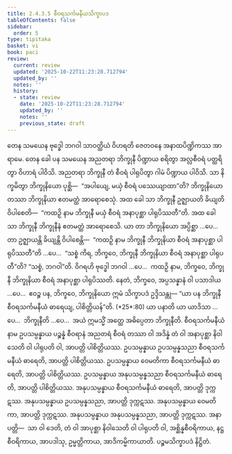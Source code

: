 ```yaml
---
title: 2.4.3.5 စီဝရသင်္ကမနီယသိက္ခာပဒ
tableOfContents: false
sidebar:
  order: 5
type: tipitaka
basket: vi
book: paci
review:
  current: review
  updated: '2025-10-22T11:23:28.712794'
  updated_by: ''
  notes: ''
  history:
  - state: review
    date: '2025-10-22T11:23:28.712794'
    updated_by: ''
    notes: ''
    previous_state: draft
---
```



<ReviewStatus review={frontmatter.review} showDetails={true} />

<HypothesisAnnotation frontmatter={frontmatter} />

<DynamicBreadcrumb />

<Division number="902" book="paci" e="ch" v="2" p="370">

<Paragraph number="2824" book="paci">
တေန သမယေန ဗုဒ္ဓေါ ဘဂဝါ သာဝတ္ထိယံ ဝိဟရတိ ဇေတဝနေ အနာထပိဏ္ဍိကဿ အာရာမေ. တေန ခေါ ပန သမယေန အညတရာ ဘိက္ခုနီ ပိဏ္ဍာယ စရိတွာ အလ္လစီဝရံ ပတ္ထရိတွာ ဝိဟာရံ ပါဝိသိ. အညတရာ ဘိက္ခုနီ တံ စီဝရံ ပါရုပိတွာ ဂါမံ ပိဏ္ဍာယ ပါဝိသိ. သာ နိက္ခမိတွာ ဘိက္ခုနိယော ပုစ္ဆိ—  “အပါယျေ, မယှံ စီဝရံ ပဿေယျာထာ”တိ? ဘိက္ခုနိယော တဿာ ဘိက္ခုနိယာ ဧတမတ္ထံ အာရောစေသုံ. အထ ခေါ သာ ဘိက္ခုနီ ဥဇ္ဈာယတိ ခိယျတိ ဝိပါစေတိ—  “ကထဉှိ နာမ ဘိက္ခုနီ မယှံ စီဝရံ အနာပုစ္ဆာ ပါရုပိဿတီ”တိ.
</Paragraph>

<Paragraph number="2825" book="paci">
အထ ခေါ သာ ဘိက္ခုနီ ဘိက္ခုနီနံ ဧတမတ္ထံ အာရောစေသိ. ယာ တာ ဘိက္ခုနိယော အပ္ပိစ္ဆာ …ပေ…  တာ ဥဇ္ဈာယန္တိ ခိယျန္တိ ဝိပါစေန္တိ—  “ကထဉှိ နာမ ဘိက္ခုနီ ဘိက္ခုနိယာ စီဝရံ အနာပုစ္ဆာ ပါရုပိဿတီ”တိ …ပေ…  “သစ္စံ ကိရ, ဘိက္ခဝေ, ဘိက္ခုနီ ဘိက္ခုနိယာ စီဝရံ အနာပုစ္ဆာ ပါရုပတီ”တိ? “သစ္စံ, ဘဂဝါ”တိ. ဝိဂရဟိ ဗုဒ္ဓေါ ဘဂဝါ …ပေ…  ကထဉှိ နာမ, ဘိက္ခဝေ, ဘိက္ခုနီ ဘိက္ခုနိယာ စီဝရံ အနာပုစ္ဆာ ပါရုပိဿတိ. နေတံ, ဘိက္ခဝေ, အပ္ပသန္နာနံ ဝါ ပသာဒါယ …ပေ…  ဧဝဉ္စ ပန, ဘိက္ခဝေ, ဘိက္ခုနိယော ဣမံ သိက္ခာပဒံ ဥဒ္ဒိသန္တု—
</Paragraph>

</Division>
<Division number="903" book="paci" e="ch" v="2" p="371">

<Paragraph number="2826" book="paci">
<Emphasis>“ယာ ပန ဘိက္ခုနီ စီဝရသင်္ကမနီယံ ဓာရေယျ, ပါစိတ္တိယန်”</Emphasis>တိ. (*25*:<Emphasis>80</Emphasis>)
</Paragraph>

</Division>
<Division number="904" book="paci" e="ch" v="2" p="371">

<Paragraph number="2827" book="paci">
<Emphasis>ယာ ပနာ</Emphasis>တိ ယာ ယာဒိသာ …ပေ…  <Emphasis>ဘိက္ခုနီ</Emphasis>တိ …ပေ…  အယံ ဣမသ္မိံ အတ္ထေ အဓိပ္ပေတာ ဘိက္ခုနီတိ.
</Paragraph>

<Paragraph number="2828" book="paci">
<Emphasis>စီဝရသင်္ကမနီယံ</Emphasis> နာမ ဥပသမ္ပန္နာယ ပဉ္စန္နံ စီဝရာနံ အညတရံ စီဝရံ တဿာ ဝါ အဒိန္နံ တံ ဝါ အနာပုစ္ဆာ နိဝါသေတိ ဝါ ပါရုပတိ ဝါ, အာပတ္တိ ပါစိတ္တိယဿ.
</Paragraph>

</Division>
<Division number="905" book="paci" e="ch" v="2" p="371">

<Paragraph number="2829" book="paci">
ဥပသမ္ပန္နာယ ဥပသမ္ပန္နသညာ စီဝရသင်္ကမနီယံ ဓာရေတိ, အာပတ္တိ ပါစိတ္တိယဿ. ဥပသမ္ပန္နာယ ဝေမတိကာ စီဝရသင်္ကမနီယံ ဓာရေတိ, အာပတ္တိ ပါစိတ္တိယဿ. ဥပသမ္ပန္နာယ အနုပသမ္ပန္နသညာ စီဝရသင်္ကမနီယံ ဓာရေတိ, အာပတ္တိ ပါစိတ္တိယဿ.
</Paragraph>

<Paragraph number="2830" book="paci">
အနုပသမ္ပန္နာယ စီဝရသင်္ကမနီယံ ဓာရေတိ, အာပတ္တိ ဒုက္ကဋဿ. အနုပသမ္ပန္နာယ ဥပသမ္ပန္နသညာ, အာပတ္တိ ဒုက္ကဋဿ. အနုပသမ္ပန္နာယ ဝေမတိကာ, အာပတ္တိ ဒုက္ကဋဿ. အနုပသမ္ပန္နာယ အနုပသမ္ပန္နသညာ, အာပတ္တိ ဒုက္ကဋဿ.
</Paragraph>

</Division>
<Division number="906" book="paci" e="ch" v="2" p="371">

<Paragraph number="2831" book="paci">
အနာပတ္တိ—  သာ ဝါ ဒေတိ, တံ ဝါ အာပုစ္ဆာ နိဝါသေတိ ဝါ ပါရုပတိ ဝါ, အစ္ဆိန္နစီဝရိကာယ, နဋ္ဌစီဝရိကာယ, အာပဒါသု, ဥမ္မတ္တိကာယ, အာဒိကမ္မိကာယာတိ.

</Paragraph>
</Division>

<Paragraph number="2832" type="center" book="paci">
ပဉ္စမသိက္ခာပဒံ နိဋ္ဌိတံ.
</Paragraph>